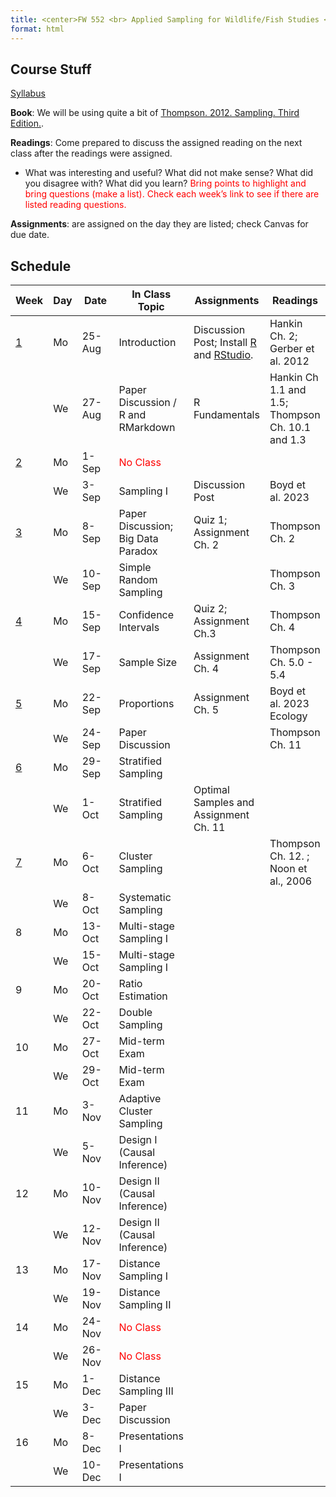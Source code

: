 ```yaml
---
title: <center>FW 552 <br> Applied Sampling for Wildlife/Fish Studies <br> (Fall 2025)</center>
format: html
---
```

## Course Stuff

```{=html}
<title>Schedule</title>
<style type="text/css">

code.r{
  font-size: 30px;
}
</style>

<a href="/FW552/Syllabus.qmd">Syllabus</a></p>
```

**Book**: We will be using quite a bit of [Thompson. 2012. Sampling. Third Edition.](/readings552/Sampling - 2012 - Thompson.pdf).

**Readings**: Come prepared to discuss the assigned reading on the next class after the readings were assigned. 

- What was interesting and useful? What did not make sense? What did you disagree with? What did you learn? <span style="color:red">Bring points to highlight and bring questions (make a list). Check each week's link to see if there are listed reading questions.</span>

**Assignments**: are assigned on the day they are listed; check Canvas for due date.



  

## Schedule 

Week                                |	Day|	Date     | 	In Class Topic                         | Assignments           |	   Readings
-                                   | -- | -----     |----                  | ----  |----                                  
<a href="/FW552/week1.qmd">1</a>    | Mo | 25-Aug	   | Introduction                            | Discussion Post; Install [R](https://www.r-project.org/) and [RStudio](https://posit.co/download/rstudio-desktop/). |  Hankin Ch. 2; Gerber et al. 2012                    
&nbsp;                              |	We | 27-Aug	   | Paper Discussion / R and RMarkdown      | R Fundamentals           | Hankin Ch 1.1 and 1.5; Thompson Ch. 10.1 and 1.3
<a href="/FW552/week2.qmd">2</a>    |	Mo | 1-Sep	   | <span style="color:red">No Class</span> |                          |                         
&nbsp;                              | We | 3-Sep	   | Sampling I                              | Discussion Post          | Boyd et al. 2023 
<a href="/FW552/week3.qmd">3</a>    |	Mo | 8-Sep	   | Paper Discussion; Big Data Paradox      | Quiz 1; Assignment Ch. 2 | Thompson Ch. 2        
&nbsp;                              |	We | 10-Sep	   | Simple Random Sampling                  |                          | Thompson Ch. 3   
<a href="/FW552/week4.qmd">4</a>    |	Mo | 15-Sep	   | Confidence Intervals                    | Quiz 2; Assignment Ch.3  | Thompson Ch. 4          
&nbsp;                              |	We | 17-Sep	   | Sample Size                             | Assignment Ch. 4         | Thompson Ch. 5.0 - 5.4 
<a href="/FW552/week5.qmd">5</a>    |	Mo | 22-Sep	   | Proportions                             | Assignment Ch. 5         | Boyd et al. 2023 Ecology
&nbsp;                              |	We | 24-Sep	   | Paper Discussion                        |                          | Thompson Ch. 11
<a href="/FW552/week6.qmd">6</a>    |	Mo | 29-Sep	   | Stratified Sampling                     |                          |               
&nbsp;                              |	We | 1-Oct	   | Stratified Sampling                     | Optimal Samples and Assignment Ch. 11  |         
<a href="/FW552/week7.qmd">7</a>    |	Mo | 6-Oct	   | Cluster Sampling                        |           | Thompson Ch. 12. ; Noon et al., 2006  
&nbsp;                              |	We | 8-Oct	   | Systematic Sampling                     |                   |                           
8                                   |	Mo | 13-Oct    | Multi-stage Sampling I                  |                   |                               
&nbsp;                              |	We | 15-Oct	   | Multi-stage Sampling I                  |                   |                          
9                                   |	Mo | 20-Oct	   | Ratio Estimation                        |                   |                                
&nbsp;                              |	We | 22-Oct	   | Double Sampling                         |                   |                          
10                                  | Mo | 27-Oct    | Mid-term Exam                           |                   |                  
&nbsp;                              | We | 29-Oct	   | Mid-term Exam                           |                   |                          
11                                  | Mo | 3-Nov	   | Adaptive Cluster Sampling               |                   |                   
&nbsp;                              | We | 5-Nov	   | Design I (Causal Inference)             |                   |                     
12                                  | Mo | 10-Nov	   | Design II (Causal Inference)            |                   |                                
&nbsp;                              | We | 12-Nov	   | Design II (Causal Inference)            |                   |          
13                                  | Mo | 17-Nov	   | Distance Sampling I                     |                   |                   
&nbsp;                              | We | 19-Nov	   | Distance Sampling II                    |                   |                             
14                                  | Mo | 24-Nov	   | <span style="color:red">No Class</span> |                   |                          
&nbsp;                              | We | 26-Nov	   | <span style="color:red">No Class</span> |                   |                      
15                                  | Mo | 1-Dec	   | Distance Sampling III                   |                   |             
&nbsp;                              | We | 3-Dec	   | Paper Discussion                        |                   |           
16                                  | Mo | 8-Dec	   | Presentations I                         |                   |           
&nbsp;                              | We | 10-Dec	   | Presentations I                         |                   |                                     
